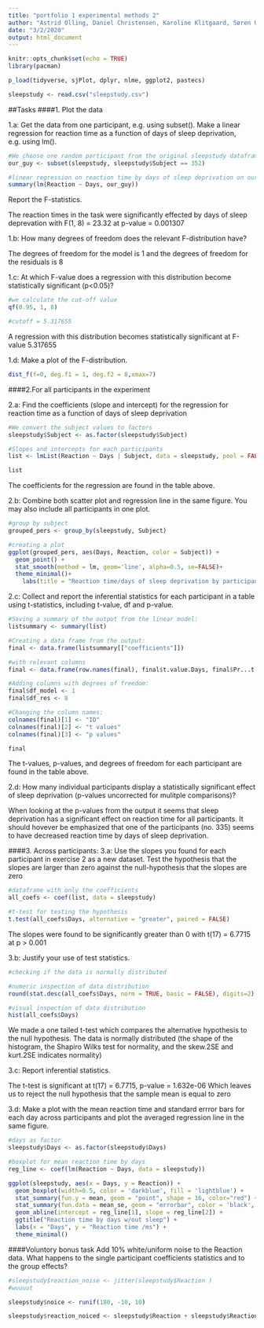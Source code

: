 ```yaml
---
title: "portfolio 1 experimental methods 2"
author: "Astrid Olling, Daniel Christensen, Karoline Klitgaard, Søren Orm, Pernille Jensen"
date: "3/2/2020"
output: html_document
---
```


```r
knitr::opts_chunk$set(echo = TRUE)
library(pacman)

p_load(tidyverse, sjPlot, dplyr, nlme, ggplot2, pastecs)
```

```r

sleepstudy <- read.csv("sleepstudy.csv")

```

##Tasks ####1. Plot the data

1.a: Get the data from one participant, e.g. using subset(). Make a linear regression for reaction time as a function of days of sleep deprivation, e.g. using lm(). 

```r

#We choose one random participant from the original sleepstudy dataframe
our_guy <- subset(sleepstudy, sleepstudy$Subject == 352)

```

```r

#linear regression on reaction time by days of sleep deprivation on our participant
summary(lm(Reaction ~ Days, our_guy))

```

Report the F-statistics.

The reaction times in the task were significantly effected by days of sleep deprevation with F(1, 8) = 23.32 at p-value = 0.001307

1.b: How many degrees of freedom does the relevant F-distribution have?

The degrees of freedom for the model is 1 and the degrees of freedom for the residuals is 8

1.c: At which F-value does a regression with this distribution become statistically significant (p<0.05)? 

```r

#we calculate the cut-off value
qf(0.95, 1, 8)

#cutoff = 5.317655

```
A regression with this distribution becomes statistically significant at F-value 5.317655

1.d: Make a plot of the F-distribution.

```r

dist_f(f=0, deg.f1 = 1, deg.f2 = 8,xmax=7)

```

####2.For all participants in the experiment

2.a: Find the coefficients (slope and intercept) for the regression for reaction time as a function of days of sleep deprivation

```r

#We convert the subject values to factors
sleepstudy$Subject <- as.factor(sleepstudy$Subject)

#Slopes and intercepts for each participants
list <- lmList(Reaction ~ Days | Subject, data = sleepstudy, pool = FALSE)

list

```

The coefficients for the regression are found in the table above.

2.b: Combine both scatter plot and regression line in the same figure. You may also include all participants in one plot.

```r

#group by subject
grouped_pers <- group_by(sleepstudy, Subject)

#creating a plot
ggplot(grouped_pers, aes(Days, Reaction, color = Subject)) +
  geom_point() + 
  stat_smooth(method = lm, geom='line', alpha=0.5, se=FALSE)+
  theme_minimal()+
    labs(title = "Reaction time/days of sleep deprivation by participants", x = "Days of sleep deprivation", y = "Reaction time (ms)")

```

2.c: Collect and report the inferential statistics for each participant in a table using t-statistics, including t-value, df and p-value.

```r
#Saving a summary of the output from the linear model:
listsummary <- summary(list)

#Creating a data frame from the output:
final <- data.frame(listsummary[["coefficients"]])

#with relevant columns
final <- data.frame(row.names(final), final$t.value.Days, final$Pr...t...Days)

#Adding columns with degrees of freedom:
final$df_model <- 1
final$df_res <- 8

#Changing the column names:
colnames(final)[1] <- "ID"
colnames(final)[2] <- "t values"
colnames(final)[3] <- "p values"

final
```

The t-values, p-values, and degrees of freedom for each participant are found in the table above.

2.d: How many individual participants display a statistically significant effect of sleep deprivation (p-values uncorrected for mulitple comparisons)?

When looking at the p-values from the output it seems that sleep deprivation has a significant effect on reaction time for all participants. It should hovever be emphasized that one of the participants (no. 335) seems to have decreased reaction time by days of sleep deprivation. 

####3. Across participants: 3.a: Use the slopes you found for each participant in exercise 2 as a new dataset. Test the hypothesis that the slopes are larger than zero against the null-hypothesis that the slopes are zero 

```r
#dataframe with only the coefficients
all_coefs <- coef(list, data = sleepstudy)

#t-test for testing the hypothesis
t.test(all_coefs$Days, alternative = "greater", paired = FALSE)

```

The slopes were found to be significantly greater than 0 with t(17) = 6.7715 at p > 0.001

3.b: Justify your use of test statistics.

```r
#checking if the data is normally distributed

#numeric inspection of data distribution
round(stat.desc(all_coefs$Days, norm = TRUE, basic = FALSE), digits=2)

#visual inspection of data distribution
hist(all_coefs$Days)
```

We made a one tailed t-test which compares the alternative hypothesis to the null hypothesis. 
The data is normally distributed (the shape of the histogram, the Shapiro Wilks test for normality, and the skew.2SE and kurt.2SE indicates normality)

3.c: Report inferential statistics.

The t-test is significant at t(17) = 6.7715, p-value = 1.632e-06
Which leaves us to reject the null hypothesis that the sample mean is equal to zero

3.d: Make a plot with the mean reaction time and standard errror bars for each day across participants and plot the averaged regression line in the same figure.
```r
#days as factor
sleepstudy$Days <- as.factor(sleepstudy$Days)

#boxplot for mean reaction time by days
reg_line <- coef(lm(Reaction ~ Days, data = sleepstudy))

ggplot(sleepstudy, aes(x = Days, y = Reaction)) +
  geom_boxplot(width=0.5, color = 'darkblue', fill = 'lightblue') +
  stat_summary(fun.y = mean, geom = "point", shape = 16, color="red") +
  stat_summary(fun.data = mean_se, geom = "errorbar", color = 'black', width = 0.1) +
  geom_abline(intercept = reg_line[1], slope = reg_line[2]) +
  ggtitle("Reaction time by days w/out sleep") +
  labs(x = "Days", y = "Reaction time /ms") +
  theme_minimal()

```


####Voluntory bonus task Add 10% white/uniform noise to the Reaction data. What happens to the single participant coefficients statistics and to the group effects?

```r
#sleepstudy$reaction_noise <- jitter(sleepstudy$Reaction ) 
#wuuuut

sleepstudy$noice <- runif(180, -10, 10)

sleepstudy$reaction_noiced <- sleepstudy$Reaction + sleepstudy$Reaction * sleepstudy$noice/100
  
  
```

